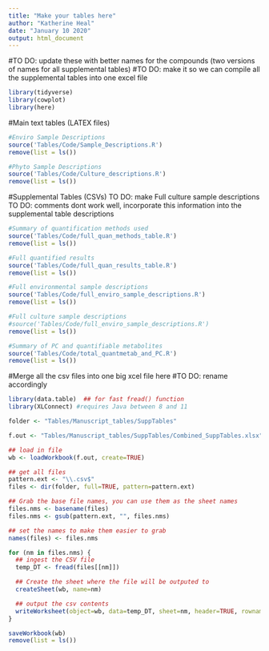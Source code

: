 ```yaml
---
title: "Make your tables here"
author: "Katherine Heal"
date: "January 10 2020"
output: html_document
---
```

#TO DO: update these with better names for the compounds (two versions of names for all supplemental tables)
#TO DO: make it so we can compile all the supplemental tables into one excel file

```r
library(tidyverse)
library(cowplot)
library(here)
```

#Main text tables (LATEX files)
```r
#Enviro Sample Descriptions
source('Tables/Code/Sample_Descriptions.R')
remove(list = ls())

#Phyto Sample Descriptions 
source('Tables/Code/Culture_descriptions.R')
remove(list = ls())
```


#Supplemental Tables (CSVs)
TO DO: make Full culture sample descriptions
TO DO: comments dont work well, incorporate this information into the supplemental table descriptions
```r
#Summary of quantification methods used
source('Tables/Code/full_quan_methods_table.R')
remove(list = ls())

#Full quantified results
source('Tables/Code/full_quan_results_table.R')
remove(list = ls())

#Full environmental sample descriptions
source('Tables/Code/full_enviro_sample_descriptions.R')
remove(list = ls())

#Full culture sample descriptions
#source('Tables/Code/full_enviro_sample_descriptions.R')
remove(list = ls())

#Summary of PC and quantifiable metabolites
source('Tables/Code/total_quantmetab_and_PC.R')
remove(list = ls())

```

#Merge all the csv files into one big xcel file here
#TO DO: rename accordingly
```r
library(data.table)  ## for fast fread() function
library(XLConnect) #requires Java between 8 and 11

folder <- "Tables/Manuscript_tables/SuppTables"

f.out <- "Tables/Manuscript_tables/SuppTables/Combined_SuppTables.xlsx"

## load in file
wb <- loadWorkbook(f.out, create=TRUE)

## get all files
pattern.ext <- "\\.csv$"
files <- dir(folder, full=TRUE, pattern=pattern.ext)

## Grab the base file names, you can use them as the sheet names
files.nms <- basename(files)
files.nms <- gsub(pattern.ext, "", files.nms)

## set the names to make them easier to grab
names(files) <- files.nms

for (nm in files.nms) {
  ## ingest the CSV file
  temp_DT <- fread(files[[nm]])

  ## Create the sheet where the file will be outputed to 
  createSheet(wb, name=nm)

  ## output the csv contents
  writeWorksheet(object=wb, data=temp_DT, sheet=nm, header=TRUE, rownames=NULL)
}

saveWorkbook(wb)
remove(list = ls())
```
